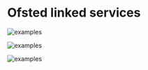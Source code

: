 # Ofsted linked services


<ImageWindow size="auto">

![examples](/img/outpost/screenshots/screenshot-ofsted-feed.png)

</ImageWindow>

<ImageWindow size="auto">

![examples](/img/outpost/screenshots/screenshot-ofsted-feed--pending.png)

</ImageWindow>

<ImageWindow size="auto">

![examples](/img/outpost/screenshots/screenshot-ofsted-feed-item.png)

</ImageWindow>
